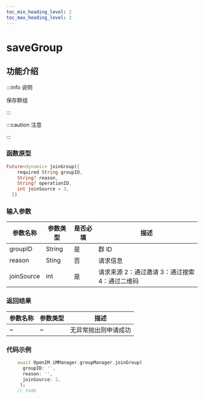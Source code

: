 ```yaml
---
toc_min_heading_level: 2
toc_max_heading_level: 2
---
```


# saveGroup

## 功能介绍

:::info 说明

保存群组

:::

:::caution 注意

:::

### 函数原型

```dart showLineNumbers
Future<dynamic> joinGroup({
    required String groupID,
    String? reason,
    String? operationID,
    int joinSource = 3,
  })
```

### 输入参数

| 参数名称   | 参数类型 | 是否必填 | 描述                                           |
| ---------- | -------- | -------- | ---------------------------------------------- |
| groupID    | String   | 是       | 群 ID                                          |
| reason     | Sting    | 否       | 请求信息                                       |
| joinSource | int      | 是       | 请求来源 2：通过邀请 3：通过搜索 4：通过二维码 |

### 返回结果

| 参数名称 | 参数类型 | 描述                 |
| -------- | -------- | -------------------- |
| ~        | ~        | 无异常抛出则申请成功 |

### 代码示例

```dart showLineNumbers
    await OpenIM.iMManager.groupManager.joinGroup(
      groupID: '',
      reason: '',
      joinSource: 2,
     );
    // todo
```

